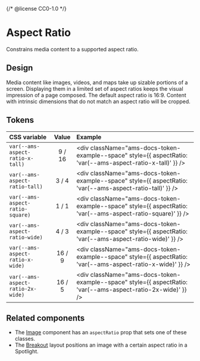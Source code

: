 {/* @license CC0-1.0 */}


<Meta title="Brand/Design Tokens/Aspect Ratio" />

# Aspect Ratio

Constrains media content to a supported aspect ratio.

## Design

Media content like images, videos, and maps take up sizable portions of a screen.
Displaying them in a limited set of aspect ratios keeps the visual impression of a page composed.
The default aspect ratio is 16:9.
Content with intrinsic dimensions that do not match an aspect ratio will be cropped.

## Tokens

| CSS variable                      | Value  | Example                                                                                                      |
| :-------------------------------- | :----: | :----------------------------------------------------------------------------------------------------------- |
| `var(--ams-aspect-ratio-x-tall)`  | 9 / 16 | <div className="ams-docs-token-example--space" style={{ aspectRatio: 'var(--ams-aspect-ratio-x-tall)' }} />  |
| `var(--ams-aspect-ratio-tall)`    | 3 / 4  | <div className="ams-docs-token-example--space" style={{ aspectRatio: 'var(--ams-aspect-ratio-tall)' }} />    |
| `var(--ams-aspect-ratio-square)`  | 1 / 1  | <div className="ams-docs-token-example--space" style={{ aspectRatio: 'var(--ams-aspect-ratio-square)' }} />  |
| `var(--ams-aspect-ratio-wide)`    | 4 / 3  | <div className="ams-docs-token-example--space" style={{ aspectRatio: 'var(--ams-aspect-ratio-wide)' }} />    |
| `var(--ams-aspect-ratio-x-wide)`  | 16 / 9 | <div className="ams-docs-token-example--space" style={{ aspectRatio: 'var(--ams-aspect-ratio-x-wide)' }} />  |
| `var(--ams-aspect-ratio-2x-wide)` | 16 / 5 | <div className="ams-docs-token-example--space" style={{ aspectRatio: 'var(--ams-aspect-ratio-2x-wide)' }} /> |

## Related components

- The [Image](https://designsystem.amsterdam/?path=/docs/components-media-image--docs) component has an `aspectRatio` prop that sets one of these classes.
- The [Breakout](https://designsystem.amsterdam/?path=/docs/components-layout-breakout--docs) layout positions an image with a certain aspect ratio in a Spotlight.
